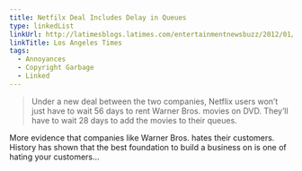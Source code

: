 ```yaml
---
title: Netfilx Deal Includes Delay in Queues
type: linkedList
linkUrl: http://latimesblogs.latimes.com/entertainmentnewsbuzz/2012/01/warner-bros-netflix-deal-includes-delay-in-queues.html
linkTitle: Los Angeles Times
tags:
  - Annoyances
  - Copyright Garbage
  - Linked
---
```


> Under a new deal between the two companies, Netflix users won’t just have to wait 56 days to rent Warner Bros. movies on DVD. They’ll have to wait 28 days to add the movies to their queues.

More evidence that companies like Warner Bros. hates their customers. History has shown that the best foundation to build a business on is one of hating your customers…

